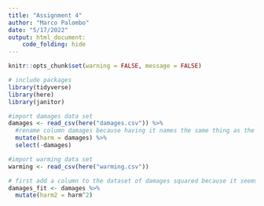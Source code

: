 ```yaml
---
title: "Assignment 4"
author: "Marco Palombo"
date: "5/17/2022"
output: html_document: 
    code_folding: hide
---
```


```r
knitr::opts_chunk$set(warning = FALSE, message = FALSE)

# include packages
library(tidyverse)
library(here)
library(janitor)
```

```r
#import damages data set
damages <- read_csv(here("damages.csv")) %>% 
  #rename column damages because having it names the same thing as the dataset is super stupid
  mutate(harm = damages) %>% 
  select(-damages)

#import warming data set
warming <- read_csv(here("warming.csv"))

```

```r
# first add a column to the dataset of damages squared because it seems lm wants that to do a quadratic fit
damages_fit <- damages %>% 
  mutate(harm2 = harm^2)
  
```

